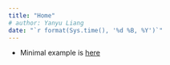 ```yaml
---
title: "Home"
# author: Yanyu Liang
date: "`r format(Sys.time(), '%d %B, %Y')`"
---
```


* Minimal example is [here](minimal_example.html)